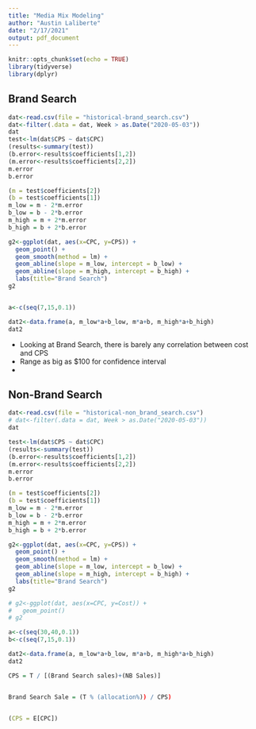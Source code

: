 ---
title: "Media Mix Modeling"
author: "Austin Laliberte"
date: "2/17/2021"
output: pdf_document
---

```{r setup, include=FALSE}
knitr::opts_chunk$set(echo = TRUE)
library(tidyverse)
library(dplyr)
```

## Brand Search

```{r Brand Search}
dat<-read.csv(file = "historical-brand_search.csv")
dat<-filter(.data = dat, Week > as.Date("2020-05-03"))
dat
test<-lm(dat$CPS ~ dat$CPC)
(results<-summary(test))
(b.error<-results$coefficients[1,2])
(m.error<-results$coefficients[2,2])
m.error
b.error

(m = test$coefficients[2])
(b = test$coefficients[1])
m_low = m - 2*m.error
b_low = b - 2*b.error
m_high = m + 2*m.error
b_high = b + 2*b.error

g2<-ggplot(dat, aes(x=CPC, y=CPS)) +
  geom_point() +
  geom_smooth(method = lm) +
  geom_abline(slope = m_low, intercept = b_low) +
  geom_abline(slope = m_high, intercept = b_high) +
  labs(title="Brand Search")
g2


a<-c(seq(7,15,0.1))

dat2<-data.frame(a, m_low*a+b_low, m*a+b, m_high*a+b_high)
dat2


```

- Looking at Brand Search, there is barely any correlation between cost and CPS
- Range as big as $100 for confidence interval
- 


## Non-Brand Search

```{r Non-Brand Search}

dat<-read.csv(file = "historical-non_brand_search.csv")
# dat<-filter(.data = dat, Week > as.Date("2020-05-03"))
dat

test<-lm(dat$CPS ~ dat$CPC)
(results<-summary(test))
(b.error<-results$coefficients[1,2])
(m.error<-results$coefficients[2,2])
m.error
b.error

(m = test$coefficients[2])
(b = test$coefficients[1])
m_low = m - 2*m.error
b_low = b - 2*b.error
m_high = m + 2*m.error
b_high = b + 2*b.error

g2<-ggplot(dat, aes(x=CPC, y=CPS)) +
  geom_point() +
  geom_smooth(method = lm) +
  geom_abline(slope = m_low, intercept = b_low) +
  geom_abline(slope = m_high, intercept = b_high) +
  labs(title="Brand Search")
g2

# g2<-ggplot(dat, aes(x=CPC, y=Cost)) +
#   geom_point() 
# g2

a<-c(seq(30,40,0.1))
b<-c(seq(7,15,0.1))

dat2<-data.frame(a, m_low*a+b_low, m*a+b, m_high*a+b_high)
dat2

```


```{r Non-Brand Search}


CPS = T / [(Brand Search sales)+(NB Sales)]


Brand Search Sale = (T % (allocation%)) / CPS)


(CPS = E[CPC])

```






















